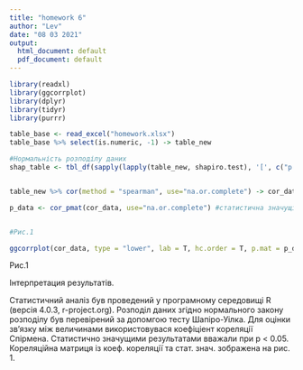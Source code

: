 ---
title: "homework 6"
author: "Lev"
date: "08 03 2021"
output:
  html_document: default
  pdf_document: default
---

```{r}
library(readxl)
library(ggcorrplot)
library(dplyr)
library(tidyr)
library(purrr)

table_base <- read_excel("homework.xlsx")
table_base %>% select(is.numeric, -1) -> table_new

#Нормальність розподілу даних 
shap_table <- tbl_df(sapply(lapply(table_new, shapiro.test), '[', c("p.value")))


table_new %>% cor(method = "spearman", use="na.or.complete") -> cor_data

p_data <- cor_pmat(cor_data, use="na.or.complete") #статистична значущість кореляційних коефіцієнтів


#Рис.1

ggcorrplot(cor_data, type = "lower", lab = T, hc.order = T, p.mat = p_data, insig = "blank")
```
Рис.1


Інтерпретация результатів.

Статистичний аналіз був проведений у програмному середовищі R (версія 4.0.3, r-project.org). Розподіл даних згідно нормального закону розподілу був перевірений за допомгою тесту Шапіро-Уілка. Для оцінки зв'язку між величинами використовувася коефіціент кореляції Спірмена. Статистично значущими результатами вважали при p < 0.05. Кореляційна матриця із коеф. кореляції та стат. знач. зображена на рис. 1. 
